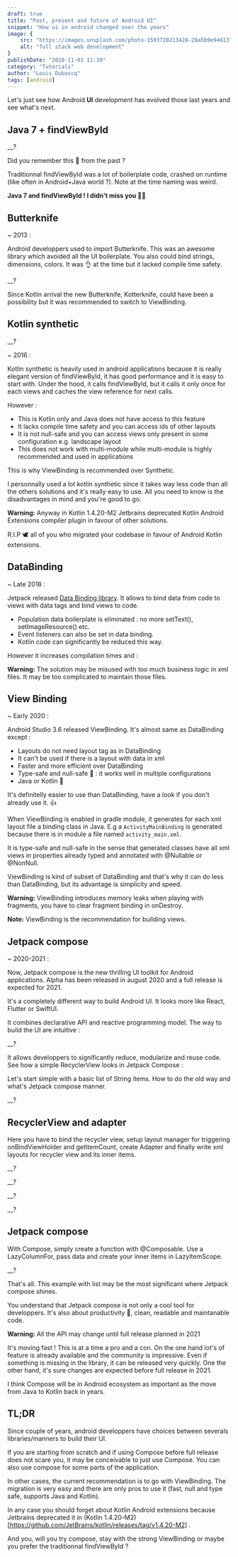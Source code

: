 ```yaml
---
draft: true
title: "Past, present and future of Android UI"
snippet: "How ui in android changed over the years"
image: {
    src: "https://images.unsplash.com/photo-1593720213428-28a5b9e94613?&fit=crop&w=430&h=240",
    alt: "full stack web development"
}
publishDate: "2020-11-01 11:39"
category: "Tutorials"
author: "Louis Duboscq"
tags: [android]
--- 
```

 
Let's just see how Android **UI** development has evolved those last years and see what's next.


## Java 7 + findViewById

__?


Did you remember this 👻 from the past ? 

Traditionnal findViewById was a lot of boilerplate code, crashed on runtime (like often in Android+Java world ?). 
Note at the time naming was weird.

**Java 7 and findViewById ! I didn't miss you 🙅‍♂️**

## Butterknife

~ 2013 :

Android developpers used to import Butterknife. This was an awesome library which avoided all the UI boilerplate. 
You also could bind strings, dimensions, colors. It was 👌 at the time but it lacked compile time safety.
 
__?
  
Since Kotlin arrival the new Butterknife, Kotterknife, could have been a possibility but it was recommended to switch to ViewBinding.

## Kotlin synthetic

__?

~ 2016 :

Kotlin synthetic is heavily used in android applications because it is really elegant version of findViewById, 
it has good performance and it is easy to start with. 
Under the hood, it calls findViewById, but it calls it only once for each views and caches 
the view reference for next calls.

However :
- This is Kotlin only and Java does not have access to this feature
- It lacks compile time safety and you can access ids of other layouts
- It is not null-safe and you can access views only present in some configuration e.g. landscape layout
- This does not work with multi-module while multi-module is highly recommended and used in applications

This is why ViewBinding is recommended over Synthetic.

I personnally used a lot kotlin synthetic since it takes way less code than all the others solutions and it's really easy to use.
All you need to know is the disadvantages in mind and you're good to go.

**Warning:** Anyway in Kotlin 1.4.20-M2 Jetbrains deprecated Kotlin Android Extensions compiler plugin in favour of other solutions.

R.I.P 🕊️ all of you who migrated your codebase in favour of Android Kotlin extensions.

## DataBinding

~ Late 2018 :

Jetpack released [Data Binding library](https://developer.android.com/topic/libraries/data-binding). 
It allows to bind data from code to views with data tags and bind views to code.
- Population data boilerplate is eliminated : no more setText(), setImageResource() etc. 
- Event listeners can also be set in data binding.
- Kotlin code can significantly be reduced this way.
 
However it increases compilation times and :
 
**Warning:** The solution may be misused with too much business logic in xml files. It may be too complicated to maintain those files.

## View Binding

~ Early 2020 :

Android Studio 3.6 released ViewBinding. 
It's almost same as DataBinding except : 
- Layouts do not need layout tag as in DataBinding
- It can't be used if there is a layout with data in xml
- Faster and more efficient over DataBinding
- Type-safe and null-safe 💪 : it works well in multiple configurations
- Java or Kotlin 🙏

It's definitelly easier to use than DataBinding, have a look if you don't already use it. 👍
 
When ViewBinding is enabled in gradle module, it generates for each xml layout file a binding class in Java.
E.g a `ActivityMainBinding` is generated because there is in module a file named `activity_main.xml`.

It is type-safe and null-safe in the sense that generated classes have all xml views in properties 
already typed and annotated with @Nullable or @NonNull.

ViewBinding is kind of subset of DataBinding and that's why it can do less than DataBinding, but its advantage is simplicity and speed.
    
**Warning:** ViewBinding introduces memory leaks when playing with fragments, you have to clear fragment binding in onDestroy.
 
**Note:** ViewBinding is the recommendation for building views.

## Jetpack compose 

~ 2020-2021 :

Now, Jetpack compose is the new thrilling UI toolkit for Android applications. 
Alpha has been released in august 2020 and a full release is expected for 2021.

It's a completely different way to build Android UI.
It looks more like React, Flutter or SwiftUI. 
 
It combines declarative API and reactive programming model.
The way to build the UI are intuitive :


__?
  
It allows developpers to significantly reduce, modularize and reuse code.
See how a simple RecyclerView looks in Jetpack Compose : 



Let's start simple with a basic list of String items. How to do the old way and what's Jetpack compose manner.

__?
 
## RecyclerView and adapter

Here you have to bind the recycler view, setup layout manager for triggering onBindViewHolder and getItemCount, 
create Adapter and finally write xml layouts for recycler view and its inner items.

__?

__?
  
__? 

__?
 
## Jetpack compose

With Compose, simply create a function with @Composable. 
Use a LazyColumnFor, pass data and create your inner items in LazyItemScope.

__?
 
That's all.
This example with list may be the most significant where Jetpack compose shines.

You understand that Jetpack compose is not only a cool tool for developpers. 
It's also about productivity 🚀, clean, readable and maintanable code.



 
**Warning:** All the API may change until full release planned in 2021

It's moving fast ! This is at a time a pro and a con.
On the one hand lot's of feature is already available and the community is impressive.
Even if something is missing in the library, it can be released very quickly. 
One the other hand, it's sure changes are expected before full release in 2021.

I think Compose will be in Android ecosystem as important as the move from Java to Kotlin back in years.

## TL;DR

Since couple of years, android developpers have choices between severals libraries/manners to build their UI. 

If you are starting from scratch and if using Compose before full release does not scare you, it may be conceivable 
to just use Compose. 
You can also use compose for some parts of the application.

In other cases, the current recommendation is to go with ViewBinding. 
The migration is very easy and there are only pros to use it (fast, null and type safe, supports Java and Kotlin).

In any case you should forget about Kotlin Android extensions because Jetbrains deprecated it in (Kotlin 1.4.20-M2)[https://github.com/JetBrains/kotlin/releases/tag/v1.4.20-M2] .

And you, will you try compose, stay with the strong ViewBinding or maybe you prefer the traditionnal findViewById ?